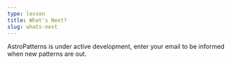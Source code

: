 ```yaml
---
type: lesson
title: What's Next?
slug: whats-next
---
```


AstroPatterns is under active development, enter your email to be informed when new patterns are out.

<SubscribeForm client:load />


<BetaBanner />